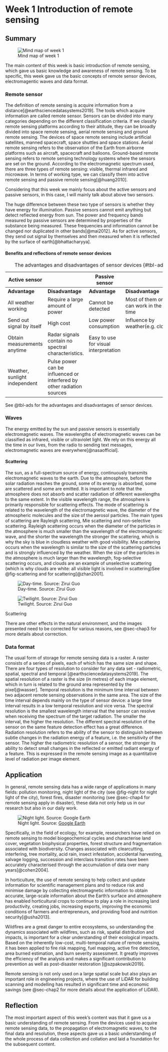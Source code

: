 # Week 1 Introduction of remote sensing

## Summary

![Mind map of week 1](./mind_img/Week-1.jpg){#fig-mind-1}

The main content of this week is basic introduction of remote sensing, which gave us basic knowledge and awareness of remote sensing. To be specific, this week gave us the basic concepts of remote sensor devices, electromagentic waves and data format.

### Remote sensor

The definition of remote sensing is acquire information from a distance[@earthsciencedatasystems2019]. The tools which acquire information are called remote sensor. Sensors can be divided into many categories depending on the different classification criteria. If we classify remote sensing platforms according to their altitude, they can be broadly divided into space remote sensing, aerial remote sensing and ground remote sensing. The devices of space remote sensing include artificial satellites, manned spacecraft, space shuttles and space stations. Aerial remote sensing refers to the observation of the Earth from airborne platforms such as aircraft, spacecraft and balloons. Ground-based remote sensing refers to remote sensing technology systems where the sensors are set on the ground. According to the electromagnetic spectrum used, there are three types of remote sensing: visible, thermal infrared and microwave. In terms of working type, we can classify them into active remote sensing and passive remote sensing[@huang2010].

Considering that this week we mainly focus about the active sensors and passive sensors, in this case, I will mainly talk about above two sensors.

The huge difference between these two type of sensors is whether they have energy for illumination. Passive sensors cannot emit anything but detect reflected energy from sun. The power and frequency bands measured by passive sensors are determined by properties of the substance being measured. These frequencies and information cannot be changed nor duplicated in other bands[@mai2012]. As for active sensors, they send out signal by themselves and then measured when it is reflected by the surface of earth[@bhattacharyya].

#### Benefits and reflections of remote sensor devices

| Active sensor                 |                                                                        | Passive sensor                        |                                            |
|-------------------------------|------------------------------------------------------------------------|---------------------------------------|--------------------------------------------|
| **Advantage**                 | **Disadvantage**                                                       | **Advantage**                         | **Disadvantage**                           |
| All weather working           | Require a large amount of power                                        | Cannot be detected                    | Most of them only can work in the day time |
| Send out signal by itself     | High cost                                                              | Low power consumption                 | Influence by weather(e.g. cloudy)          |
| Obtain measurements anytime   | Radar signals contain no spectral characteristics.                     | Easy to use for visual interpretation |                                            |
| Weather, sunlight independent | Pulse power can be influenced or interfered by other radiation sources |                                       |                                            |

: The advantages and disadvantages of sensor devices {#tbl-ads}

See @tbl-ads for the advantages and disadvantages of sensor devices.

### Waves

The energy emitted by the sun and passive sensors is essentially electromagnetic waves. The wavelengths of electromagnetic waves can be classified as infrared, visible or ultraviolet light. We rely on this energy all the time in our lives, from the radio to sending text messages, electromagnetic waves are everywhere[@nasaofficial].

#### Scattering

The sun, as a full-spectrum source of energy, continuously transmits electromagnetic waves to the earth. Due to the atmosphere, before the solar radiation reaches the ground, some of its energy is absorbed, some are scattered and some are emitted. It is important to note that the atmosphere does not absorb and scatter radiation of different wavelengths to the same extent. In the visible wavelength range, the atmosphere is primarily responsible for scattering effects. The mode of scattering is related to the wavelength of the electromagnetic wave, the diameter of the atmospheric molecules and the size of the aerosol particles. The main types of scattering are Rayleigh scattering, Mie scattering and non-selective scattering. Rayleigh scattering occurs when the diameter of the particles in the atmosphere is much smaller than the wavelength of the electromagnetic wave, and the shorter the wavelength the stronger the scattering, which is why the sky is blue in cloudless weather with good visibility. Mie scattering occurs when the wavelength is similar to the size of the scattering particles and is strongly influenced by the weather. When the size of the particles in the atmosphere is much larger than the wavelength, fog-selective scattering occurs, and clouds are an example of unselective scattering (which is why clouds are white: all visible light is involved in scattering)See @fig-scattering and for scattering[@zhan2001].

::: {#fig-scattering layout-ncol="2"}
![Day-time. Source: Zirui Guo](./img/sky.jpg){#fig-sky}

![Twilight. Source: Zirui Guo](./img/twilight.jpg){#fig-twi}

Scattering
:::

There are other effects in the natural environment, and the images presented need to be corrected for various reasons, see @sec-chap3 for more details about correction.

### Data format

The usual form of storage for remote sensing data is a raster. A raster consists of a series of pixels, each of which has the same size and shape. There are four types of resolution to consider for any data set - radiometric, spatial, spectral and temporal [@earthsciencedatasystems2019]. The spatial resolution of a raster is the size (in metres) of each image element, which in turn is related to the ground area represented by the pixel[@wasser]. Temporal resolution is the minimum time interval between two adjacent remote sensing observations in the same area. The size of the time interval depends mainly on the type of sensor device: a large time interval results in a low temporal resolution and vice versa. The spectral resolution is the smallest wavelength interval that the sensor can resolve when receiving the spectrum of the target radiation. The smaller the interval, the higher the resolution. The different spectral resolution of the sensor on the same feature detection effect has a great difference. Radiation resolution refers to the ability of the sensor to distinguish between subtle changes in the radiation energy of a feature, i.e. the sensitivity of the sensor. The higher the radiometric resolution of a sensor, the stronger its ability to detect small changes in the reflected or emitted radiant energy of a feature. This is expressed in the remote sensing image as a quantitative level of radiation per image element.

## Application

In general, remote sensing data has a wide range of applications in many fields: pollution monitoring, night light of the city (see @fig-night for night light of the city), forest fires, disaster monitoring (see @sec-chap4 for remote sensing apply in disaster), these data not only help us in our research but also in our daily work.

![Night light. Source: [Google Earth](https://earth.google.com/web/@30.76755034,114.10314388,200.45178036a,4865007.61273921d,35y,0h,0t,0r/data=CiQSIhIgMGY3ZTJkYzdlOGExMTFlNjk5MGQ2ZjgxOGQ2OWE2ZTc)](./img/night.png){#fig-night}

Specifically, in the field of ecology, for example, researchers have relied on remote sensing to model biogeochemical cycles and characterise land cover, vegetation biophysical properties, forest structure and fragmentation associated with biodiversity. Changes associated with clearcutting, interfering, tree mortality, acid rain, insect infestation, accidental harvesting, salvage logging, succession and interclass transition rates have been accurately characterised through the accumulation of data over many years[@cohen2004].

In horticulture, the use of remote sensing to help collect and update information for scientific management plans and to reduce risk and minimise damage by collecting electromagnetic information to obtain accurate, large-scale information about the Earth's surface and atmosphere has enabled horticultural crops to continue to play a role in increasing land productivity, creating jobs, increasing exports, improving the economic conditions of farmers and entrepreneurs, and providing food and nutrition security[@usha2013].

Wildfires are a great danger to entire ecosystems, so understanding the dynamics associated with wildfires, such as risk, spatial distribution and impacts, is important for a clear understanding of their ecological impacts. Based on the inherently low-cost, multi-temporal nature of remote sensing, it has been applied to fire risk mapping, fuel mapping, active fire detection, area burned estimation, and burn severity assessment. It greatly improves the efficiency of the analysis and makes a significant contribution to prevention as well as post-disaster restoration [@szpakowski2019].

Remote sensing is not only used on a large spatial scale but also plays an important role in engineering projects, where the use of LiDAR for building scanning and modelling has resulted in significant time and economic savings (see @sec-chap2 for more details about the application of LiDAR).

## Reflection

The most important aspect of this week's content was that it gave us a basic understanding of remote sensing. From the devices used to acquire remote sensing data, to the propagation of electromagnetic waves, to the final data and resolution, these aspects gave us a basic understanding of the whole process of data collection and collation and laid a foundation for the subsequent content.

